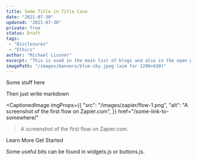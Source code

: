 ```yaml
---
title: Some Title in Title Case
date: "2021-07-30"
updated: "2021-07-30"
private: True
status: Draft
tags:
 - "Disclosures"
 - "Ethics"
author: "Michael Lissner"
excerpt: "This is used in the main list of blogs and also in the open graph previews."
imagePath: "/images/banners/blue-sky.jpeg (aim for 1200×630)"
---
```


<p className="lead">Some stuff here</p>

Then just write markdown

<CaptionedImage 
  imgProps={{
    "src": "/images/zapier/flow-1.png",
    "alt": "A screenshot of the first flow on Zapier.com",
  }}
  href="/some-link-to-somewhere/"
>A screenshot of the first flow on Zapier.com.</CaptionedImage>


<p className="text-center">
  <PurpleButton href="https://www.courtlistener.com/help/api/webhooks/" size="lg">Learn More</PurpleButton>
  <PurpleButton href="https://www.courtlistener.com/help/api/webhooks/getting-started/" size="lg">Get Started</PurpleButton>
</p>


Some useful bits can be found in widgets.js or buttons.js.